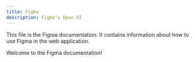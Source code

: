 ```yaml
---
title: Figma
description: Figma's Open UI
---
```


This file is the Figma documentation.
It contains information about how to use Figma in the web application.
  
Welcome to the Figma documentation!